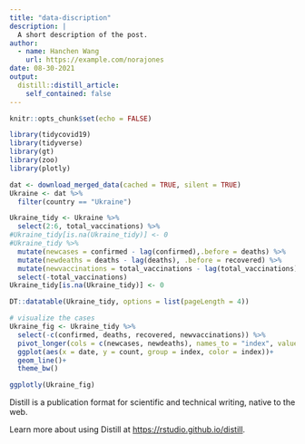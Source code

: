 ```yaml
---
title: "data-discription"
description: |
  A short description of the post.
author:
  - name: Hanchen Wang
    url: https://example.com/norajones
date: 08-30-2021
output:
  distill::distill_article:
    self_contained: false
---
```


```r
knitr::opts_chunk$set(echo = FALSE)
```

```r
library(tidycovid19)
library(tidyverse)
library(gt)
library(zoo)
library(plotly)
```



```r
dat <- download_merged_data(cached = TRUE, silent = TRUE)
Ukraine <- dat %>%
  filter(country == "Ukraine")
```

```r
Ukraine_tidy <- Ukraine %>% 
  select(2:6, total_vaccinations) %>% 
#Ukraine_tidy[is.na(Ukraine_tidy)] <- 0 
#Ukraine_tidy %>% 
  mutate(newcases = confirmed - lag(confirmed),.before = deaths) %>%
  mutate(newdeaths = deaths - lag(deaths), .before = recovered) %>% 
  mutate(newvaccinations = total_vaccinations - lag(total_vaccinations)) %>% 
  select(-total_vaccinations)
Ukraine_tidy[is.na(Ukraine_tidy)] <- 0 

```

```r
DT::datatable(Ukraine_tidy, options = list(pageLength = 4))
```




```r
# visualize the cases
Ukraine_fig <- Ukraine_tidy %>% 
  select(-c(confirmed, deaths, recovered, newvaccinations)) %>% 
  pivot_longer(cols = c(newcases, newdeaths), names_to = "index", values_to = "count") %>% 
  ggplot(aes(x = date, y = count, group = index, color = index))+
  geom_line()+
  theme_bw()

ggplotly(Ukraine_fig)
```



Distill is a publication format for scientific and technical writing, native to the web.

Learn more about using Distill at <https://rstudio.github.io/distill>.


